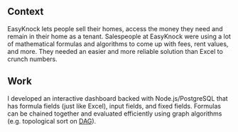 <div>
<h2>Context</h2>

EasyKnock lets people sell their homes, access the money they need and remain in their home as a tenant. Salespeople at EasyKnock were using a lot of mathematical formulas and algorithms to come up with fees, rent values, and more. They needed an easier and more reliable solution than Excel to crunch numbers.

<h2>Work</h2>

I developed an interactive dashboard backed with Node.js/PostgreSQL that has formula fields (just like Excel), input fields, and fixed fields. Formulas can be chained together and evaluated efficiently using graph algorithms (e.g. topological sort on [DAG](https://en.wikipedia.org/wiki/Directed_acyclic_graph)).

</div>